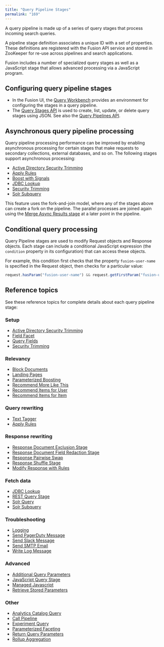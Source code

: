 ```yaml
---
title: "Query Pipeline Stages"
permalink: "169"
---
```


A query pipeline is made up of a series of query stages that process incoming search queries.

A pipeline stage definition associates a unique ID with a set of properties.
These definitions are registered with the Fusion API service and stored in ZooKeeper for re-use across pipelines and search applications.

Fusion includes a number of specialized query stages as well as a JavaScript stage that allows advanced processing via a JavaScript program.

## Configuring query pipeline stages

* In the Fusion UI, the [Query Workbench](/fusion-server/4.2/167/query-workbench) provides an environment for configuring the stages in a query pipeline.
* The [Query Stages API](/fusion-server/4.2/362/query-stages-api) is used to create, list, update, or delete query stages using JSON. See also the [Query Pipelines API](/fusion-server/4.2/360/query-pipelines-api).

## Asynchronous query pipeline processing

Query pipeline processing performance can be improved by enabling asynchronous processing for certain stages that make requests to secondary collections, external databases, and so on. The following stages support asynchronous processing:

* [Active Directory Security Trimming](/fusion-server/4.2/296/active-directory-security-trimming-stage)
* [Apply Rules](/fusion-server/4.2/292/apply-rules-stage)
* [Boost with Signals](/fusion-server/4.2/248/boost-with-signals-stage)
* [JDBC Lookup](/fusion-server/4.2/260/jdbc-lookup-stage)
* [Security Trimming](/fusion-server/4.2/272/security-trimming-stage)
* [Solr Subquery](/fusion-server/4.2/297/solr-subquery-stage)

This feature uses the fork-and-join model, where any of the stages above can create a fork on the pipeline. The parallel processes are joined again using the [Merge Async Results stage](/fusion-server/4.2/266/merge-async-results-stage) at a later point in the pipeline.

## Conditional query processing

Query Pipeline stages are used to modify Request objects
and Response objects. Each stage can include a conditional JavaScript expression (the `condition` property in its configuration) that can access these objects.

For example, this condition first checks that the property `fusion-user-name` is specified in the Request object, then checks for a particular value:

```js
request.hasParam("fusion-user-name") && request.getFirstParam("fusion-user-name").equals("SuperUser");
```

## Reference topics

See these reference topics for complete details about each query pipeline stage:

### Setup

* [Active Directory Security Trimming](/fusion-server/4.2/296/active-directory-security-trimming-stage)
* [Field Facet](/fusion-server/4.2/252/field-facet-stage)
* [Query Fields](/fusion-server/4.2/289/query-fields-stage)
* [Security Trimming](/fusion-server/4.2/272/security-trimming-stage)

### Relevancy

* [Block Documents](/fusion-server/4.2/259/block-documents-stage)
* [Landing Pages](/fusion-server/4.2/285/landing-pages-stage)
* [Parameterized Boosting](/fusion-server/4.2/279/parameterized-boosting-stage)
* [Recommend More Like This](/fusion-server/4.2/256/solr-more-like-this-stage)
* [Recommend Items for User](/fusion-server/4.2/281/recommend-items-for-user-stage)
* [Recommend Items for Item](/fusion-server/4.2/251/recommend-items-for-item-stage)

### Query rewriting

* [Text Tagger](/fusion-server/4.2/264/text-tagger-stage)
* [Apply Rules](/fusion-server/4.2/292/apply-rules-stage)

### Response rewriting

* [Response Document Exclusion Stage](/fusion-server/4.2/269/response-document-exclusion-stage)
* [Response Document Field Redaction Stage](/fusion-server/4.2/284/response-document-field-redaction-stage)
* [Response Pairwise Swap](/fusion-server/4.2/247/response-pairwise-swap-stage)
* [Response Shuffle Stage](/fusion-server/4.2/275/response-shuffle-stage)
* [Modify Response with Rules](/fusion-server/4.2/295/modify-response-with-rules-stage)

### Fetch data

* [JDBC Lookup](/fusion-server/4.2/260/jdbc-lookup-stage)
* [REST Query Stage](/fusion-server/4.2/276/rest-query-stage)
* [Solr Query](/fusion-server/4.2/265/solr-query-stage)
* [Solr Subquery](/fusion-server/4.2/297/solr-subquery-stage)

### Troubleshooting

* [Logging](/fusion-server/4.2/287/logging-stage)
* [Send PagerDuty Message](/fusion-server/4.2/273/send-pager-duty-message-stage)
* [Send Slack Message](/fusion-server/4.2/290/send-slack-message-stage)
* [Send SMTP Email](/fusion-server/4.2/253/send-smtp-email-stage)
* [Write Log Message](/fusion-server/4.2/271/write-log-message-stage)

### Advanced

* [Additional Query Parameters](/fusion-server/4.2/294/additional-query-parameters-stage)
* [JavaScript Query Stage](/fusion-server/4.2/89cjix/java-script-query-stage)
* [Managed Javascript](/fusion-server/4.2/258/managed-java-script-stage)
* [Retrieve Stored Parameters](/fusion-server/4.2/270/retrieve-stored-parameters-stage)

### Other

* [Analytics Catalog Query](/fusion-server/4.2/288/analytics-catalog-stage)
* [Call Pipeline](/fusion-server/4.2/261/run-query-pipeline-stage)
* [Experiment Query](/fusion-server/4.2/280/experiment-stage)
* [Parameterized Faceting](/fusion-server/4.2/255/parameterized-faceting-stage)
* [Return Query Parameters](/fusion-server/4.2/268/return-query-parameters-stage)
* [Rollup Aggregation](/fusion-server/4.2/282/rollup-aggregation-stage)